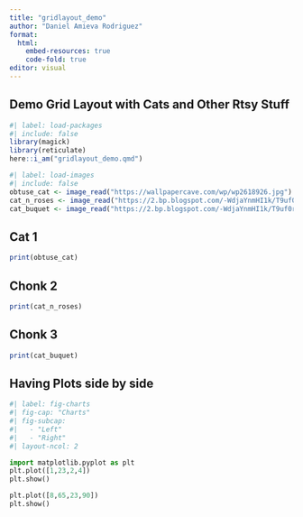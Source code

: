 ```yaml
---
title: "gridlayout_demo"
author: "Daniel Amieva Rodriguez"
format: 
  html:
    embed-resources: true
    code-fold: true
editor: visual
---
```


## Demo Grid Layout with Cats and Other Rtsy Stuff

```r
#| label: load-packages
#| include: false
library(magick)
library(reticulate)
here::i_am("gridlayout_demo.qmd")
```

```r
#| label: load-images
#| include: false
obtuse_cat <- image_read("https://wallpapercave.com/wp/wp2618926.jpg")
cat_n_roses <- image_read("https://2.bp.blogspot.com/-WdjaYnmHI1k/T9uf0rOp3gI/AAAAAAAAAEQ/fQ_FjVKRlmA/s1600/Cute-Cats-011.jpg")
cat_buquet <- image_read("https://2.bp.blogspot.com/-WdjaYnmHI1k/T9uf0rOp3gI/AAAAAAAAAEQ/fQ_FjVKRlmA/s1600/Cute-Cats-011.jpg")
```

::: {#tab-cats .panel-tabset}
## Cat 1

```r
print(obtuse_cat)
```

## Chonk 2

```r
print(cat_n_roses)
```

## Chonk 3

```r
print(cat_buquet)
```
:::

## Having Plots side by side

```python
#| label: fig-charts
#| fig-cap: "Charts"
#| fig-subcap: 
#|   - "Left"
#|   - "Right"
#| layout-ncol: 2

import matplotlib.pyplot as plt
plt.plot([1,23,2,4])
plt.show()

plt.plot([8,65,23,90])
plt.show()
```
